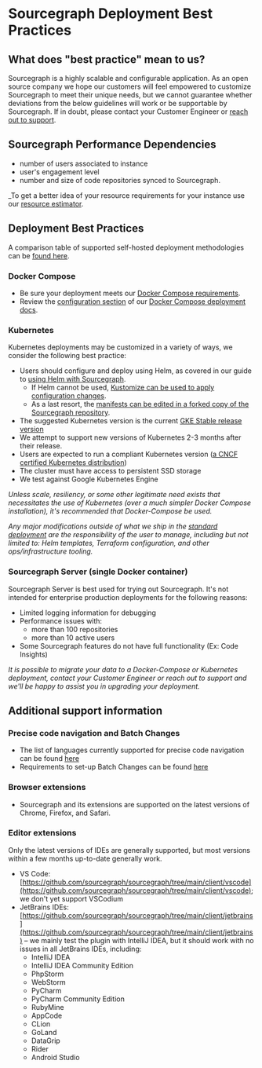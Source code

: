 # Sourcegraph Deployment Best Practices

## What does "best practice" mean to us?

Sourcegraph is a highly scalable and configurable application. As an open source company we hope our customers will feel empowered to customize Sourcegraph to meet their unique needs, but we cannot guarantee whether deviations from the below guidelines will work or be supportable by Sourcegraph. If in doubt, please contact your Customer Engineer or [reach out to support](/#get-help).

## Sourcegraph Performance Dependencies

- number of users associated to instance
- user's engagement level
- number and size of code repositories synced to Sourcegraph.

_To get a better idea of your resource requirements for your instance use our [resource estimator](https://docs.sourcegraph.com/admin/deploy/resource_estimator).

## Deployment Best Practices

A comparison table of supported self-hosted deployment methodologies can be [found here](/admin/deploy/#deployment-types).

### Docker Compose

- Be sure your deployment meets our [Docker Compose requirements](/admin/deploy/docker-compose/#requirements).
- Review the [configuration section](/admin/deploy/docker-compose/#configuration) of our [Docker Compose deployment docs](/admin/deploy/docker-compose/).

### Kubernetes

Kubernetes deployments may be customized in a variety of ways, we consider the following best practice:

- Users should configure and deploy using Helm, as covered in our guide to [using Helm with Sourcegraph](/admin/deploy/kubernetes/helm).
  -  If Helm cannot be used, [Kustomize can be used to apply configuration changes](/admin/deploy/kubernetes/kustomize).
  -  As a last resort, the [manifests can be edited in a forked copy of the Sourcegraph repository](/admin/deploy/kubernetes/).
- The suggested Kubernetes version is the current [GKE Stable release version](https://cloud.google.com/kubernetes-engine/docs/release-notes-stable)
- We attempt to support new versions of Kubernetes 2-3 months after their release.
- Users are expected to run a compliant Kubernetes version ([a CNCF certified Kubernetes distribution](https://github.com/cncf/k8s-conformance))
- The cluster must have access to persistent SSD storage
- We test against Google Kubernetes Engine

_Unless scale, resiliency, or some other legitimate need exists that necessitates the use of Kubernetes (over a much simpler Docker Compose installation), it's recommended that Docker-Compose be used._

_Any major modifications outside of what we ship in the [standard deployment](https://github.com/sourcegraph/deploy-sourcegraph) are the responsibility of the user to manage, including but not limited to: Helm templates, Terraform configuration, and other ops/infrastructure tooling._

### Sourcegraph Server (single Docker container)

Sourcegraph Server is best used for trying out Sourcegraph. It's not intended for enterprise production deployments for the following reasons:

- Limited logging information for debugging
- Performance issues with:
  - more than 100 repositories
  - more than 10 active users
- Some Sourcegraph features do not have full functionality (Ex: Code Insights)

_It is possible to migrate your data to a Docker-Compose or Kubernetes deployment, contact your Customer Engineer or reach out to support and we'll be happy to assist you in upgrading your deployment._

## Additional support information

### Precise code navigation and Batch Changes

- The list of languages currently supported for precise code navigation can be found [here](https://docs.sourcegraph.com/code_navigation/references/ers)
- Requirements to set-up Batch Changes can be found [here](https://docs.sourcegraph.com/batch_changes/references/requirements)

### Browser extensions

- Sourcegraph and its extensions are supported on the latest versions of Chrome, Firefox, and Safari.

### Editor extensions

Only the latest versions of IDEs are generally supported, but most versions within a few months up-to-date generally work.

- VS Code: [https://github.com/sourcegraph/sourcegraph/tree/main/client/vscode](https://github.com/sourcegraph/sourcegraph/tree/main/client/vscode); we don't yet support VSCodium
- JetBrains IDEs: [https://github.com/sourcegraph/sourcegraph/tree/main/client/jetbrains](https://github.com/sourcegraph/sourcegraph/tree/main/client/jetbrains) – we mainly test the plugin with IntelliJ IDEA, but it should work with no issues in all JetBrains IDEs, including:
  - IntelliJ IDEA
  - IntelliJ IDEA Community Edition
  - PhpStorm
  - WebStorm
  - PyCharm
  - PyCharm Community Edition
  - RubyMine
  - AppCode
  - CLion
  - GoLand
  - DataGrip
  - Rider
  - Android Studio
